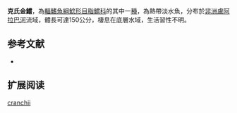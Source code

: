 {{Speciesbox
| name = 克氏金鱨
| image = 
| image_width = 250px
| image_caption = 
| status = LC
| status_system = IUCN3.1 
| genus = Chrysichthys
| species = cranchii
| authority = [[Leach|Leach]], 1818
| synonyms = *''Pimelodus cranchii'',Leach, 1818
*'' Amarginops cranchii'',Leach, 1818
*''Chrysichthys cranchi'',Leach, 1818
}}

'''克氏金鱨'''，為[[輻鰭魚綱|輻鰭魚綱]][[鯰形目|鯰形目]][[脂鱨科|脂鱨科]]的其中一[[種|種]]，為熱帶淡水魚，分布於[[非洲|非洲]][[盧阿拉巴河|盧阿拉巴河]]流域，體長可達150公分，棲息在底層水域，生活習性不明。

==参考文献==
*{{FishBase_species|genus=Chrysichthys|species=cranchii|year=2015|month=5}}

== 扩展阅读 ==
{{refbegin}}
{{wikispecies-inline|Chrysichthys cranchii|克氏金鱨}}
{{refend}}
{{Taxonbar|from=Q1444613}}

[[Category:金鱨屬|cranchii]]